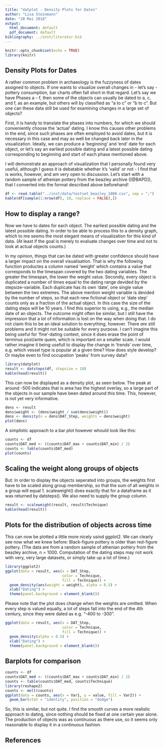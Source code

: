 ```yaml
---
title: "datplot - Density Plots for Dates"
author: "Lisa Steinmann"
date: "28 Mai 2018"
output:
  html_document: default
  pdf_document: default
bibliography: ../inst/literatur.bib
---
```


```r
knitr::opts_chunk$set(echo = TRUE)
library(knitr)
```


## Density Plots for Dates

A rather common problem in archaeology is the fuzzyness of dates assigned to objects. If one wants to visualize overall changes in - let's say - pottery consumption, bar charts often fall short in that regard. Let's say we have Phases a -- f, then some of the objects can usually be dated to a, c, and f, as an example, but others will by classified as "a to c" or "b to c". But one can these data still be used for examining changes in a large set of objects?

First, it is handy to translate the phases into numbers, for which we should conveniently choose the 'actual' dating. I know this causes other problems in the end, since such phases are often employed to avoid dates, but it is necessary in this case and may as well be changed back later in the visualization. Ideally, we can produce a 'beginning' and 'end' date for each object, or let's say an earliest possible dating and a latest possible dating corresponding to beginning and start of each phase mentioned above. 

I will demonstrate an approach of visualization that I personally found very useful, although I guess it is debatable whether it's 'valid' or not - I find that is works, however, and am very open to discussion. Let's start with a random sample of athenian pottery from the beazley archive ([@BAPD]), that I converted into the format described above beforehand!


```r
df <- read.table("../inst/data/testset_beazley_1000.csv", sep = ";")
kable(df[sample(1:nrow(df), 10, replace = FALSE),])
```


## How to display a range?

Now we have to dates for each object. The earliest possible dating and the latest possible dating. In order to be able to process this to a density graph, which to me seems the most elegant means of visualization for this kind of data. (At least if the goal is merely to evaluate changes over time and not to look at actual objects counts.)

In my opinion, things that can be dated with greater confidence should have a larger impact on the overall visualisation. That is why the following function productes a column named 'weight' which contains a value that corresponds to the timespan covered by the two dating variables. The greater the timespan, the lower the weight value. 
Secondly, every object is duplicated a number of times equal to the dating range devided by the stepsize-variable. Each duplicate has its own 'date', one single value between the two extremes. The above mention weight variable is devided by the number of steps, so that each new fictional object or 'date step' counts only as a fraction of the actual object. 
In this case the size of the dating steps will be 10 years. 
I find this superior to using, e.g., the median date of an objects. The outcome might often be similar, but I still have the impression that a lot of information is lost on the way when doing that. I do not claim this to be an ideal solution to everything, however. There _are_ still problems and it might not be suitable for every purpose. I can't imagine this being useful for 'fine'-dating context, since it does erase the point of terminus post/ante quem, which is important on a smaller scale. I would rather imagine it being usefull to display the change in 'trends' over time, e.g. which vessel type is popular at a given time? How does style develop? Or maybe even to find occupation 'peaks' from survey data?


```r
library(datplot)
result <- datsteps(df, stepsize = 10)
kable(head(result))
```


This can now be displayed as a density plot, as seen below. The peak at around -500 indicates that is area has the highest overlay, so a large part of the objects in our sample have been dated around this time. This, however, is not yet very informative. 


```r
dens <- result
dens$weight <- (dens$weight / sum(dens$weight))
dens <- density(x = dens$DAT_Step, weights = dens$weight)
plot(dens)
```


A simplistic approach to a bar plot however whould look like this: 


```r
counts <- df
counts$DAT_med <- ((counts$DAT_max + counts$DAT_min) / 2)
counts <- table(counts$DAT_med)
plot(counts)
```


## Scaling the weight along groups of objects

But: In order to display the objects seperated into groups, the weights first have to be scaled along group membership, so that the sum of all weights in a group will equal 1. scaleweight() does exactly that for a dataframe as it was returned by datsteps().
We also need to supply the group column.


```r
result <- scaleweight(result, result$Technique)
kable(head(result))
```


  
## Plots for the distribution of objects across time

This can now be plotted a little more nicely usind ggplot2. We can clearly see now what we knew before: Black-figure pottery is older than red-figure pottery. (The data are from a random sample of athenian pottery from the beazley archive, n = 1000. Computation of the dating steps may not work with very, very large datasets, or simply take up a lot of time.)

```r
library(ggplot2)
ggplot(data = result, aes(x = DAT_Step, 
                          color = Technique, 
                          fill = Technique)) +
  geom_density(aes(weight = weight), alpha = 0.5) +
  xlab("Dating") +
  theme(panel.background = element_blank())
```


Please note that the plot does change when the weights are omitted. When every step is valued equally, a lot of steps fall into the end of the 4th century, since they were dated as e.g. "-400 to -300".


```r
ggplot(data = result, aes(x = DAT_Step, 
                          color = Technique, 
                          fill = Technique)) +
  geom_density(alpha = 0.5) +
  xlab("Dating") +
  theme(panel.background = element_blank())
```


## Barplots for comparison


```r
counts <- df
counts$DAT_med <- ((counts$DAT_max + counts$DAT_min) / 2)
counts <- table(counts$DAT_med, counts$Technique)
library(reshape2)
counts <- melt(counts)
ggplot(data = counts, aes(x = Var1, y = value, fill = Var2)) +
  geom_bar(stat = "identity", position = "dodge")
```


So, this is similar, but not quite. I find the smooth curves a more realistic approach to dating, since nothing should be fixed at one certain year alone. The production of objects was as continuous as there use, so it seems only reasonable to display it in a continuous fashion.


## References

